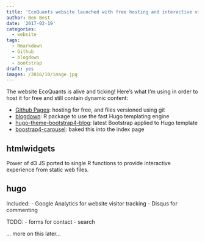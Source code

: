 ```yaml
---
title: 'EcoQuants website launched with free hosting and interactive visualizations'
author: Ben Best
date: '2017-02-19'
categories:
  - website
tags:
  - Rmarkdown
  - Github
  - blogdown
  - bootstrap
draft: yes
images: /2016/10/image.jpg
---
```


The website EcoQuants is alive and ticking! Here's what I'm using in order to host it for free and still contain dynamic content:

- [Github Pages](http://pages.github.com): hosting for free, and files versioned using git
- [blogdown](https://github.com/rstudio/blogdown): R package to use the fast Hugo templating engine
- [hugo-theme-bootstrap4-blog](https://github.com/bbest/hugo-theme-bootstrap4-blog): latest Bootstrap applied to Hugo template
- [boostrap4-carousel](https://v4-alpha.getbootstrap.com/examples/carousel/): baked this into the index page

## htmlwidgets

Power of d3 JS ported to single R functions to provide interactive experience from static web files.

## hugo

Included:
- Google Analytics for website visitor tracking
- Disqus for commenting

TODO:
- forms for contact
- search 

... more on this later...
